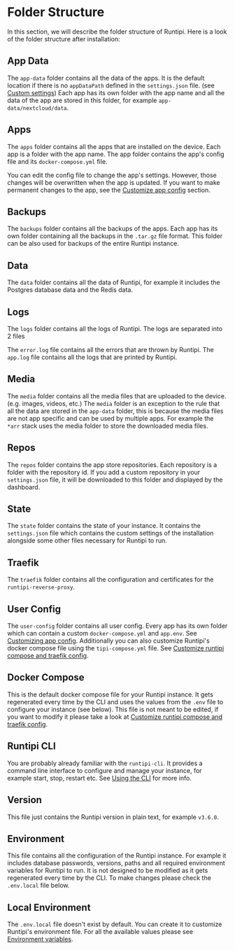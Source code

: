 
# Folder Structure

In this section, we will describe the folder structure of Runtipi.
Here is a look of the folder structure after installation:

<FileTree>
  <FileTree.Folder name="runtipi" defaultOpen>
    <FileTree.Folder name="app-data" />
    <FileTree.Folder name="apps" />
    <FileTree.Folder name="backups" />
    <FileTree.Folder name="data" />
    <FileTree.Folder name="logs" />
    <FileTree.Folder name="media" defaultClosed>
      <FileTree.Folder name="data" defaultClosed>
        <FileTree.Folder name="books" />
        <FileTree.Folder name="comics" />
        <FileTree.Folder name="images" />
        <FileTree.Folder name="movies" />
        <FileTree.Folder name="music" />
        <FileTree.Folder name="podcasts" />
        <FileTree.Folder name="roms" />
        <FileTree.Folder name="tv" />
      </FileTree.Folder>
      <FileTree.Folder name="downloads" defaultClosed>
        <FileTree.Folder name="watch" />
        <FileTree.Folder name="completed" />
        <FileTree.Folder name="incomplete" />
      </FileTree.Folder>
      <FileTree.Folder name="torrents" defaultClosed>
        <FileTree.Folder name="watch" />
        <FileTree.Folder name="completed" />
        <FileTree.Folder name="incomplete" />
      </FileTree.Folder>
      <FileTree.Folder name="usenet" defaultClosed>
        <FileTree.Folder name="watch" />
        <FileTree.Folder name="completed" />
        <FileTree.Folder name="incomplete" />
      </FileTree.Folder>
    </FileTree.Folder>
    <FileTree.Folder name="repos" />
    <FileTree.Folder name="state" />
    <FileTree.Folder name="traefik" />
    <FileTree.Folder name="user-config" />
    <FileTree.File name="docker-compose.yml" />
    <FileTree.File name="runtipi-cli" />
    <FileTree.File name="VERSION" />
    <FileTree.File name=".env" />
    <FileTree.File name=".env.local" />
  </FileTree.Folder>
</FileTree>

## App Data

The `app-data` folder contains all the data of the apps.
It is the default location if there is no `appDataPath` defined in the `settings.json` file. (see [Custom settings](/docs/getting-started/custom-settings))
Each app has its own folder with the app name and all the data of the app are stored in this folder, for example `app-data/nextcloud/data`.

## Apps

The `apps` folder contains all the apps that are installed on the device.
Each app is a folder with the app name. The app folder contains the app's config file and its `docker-compose.yml` file.

You can edit the config file to change the app's settings. However, those changes will be overwritten when the app is updated.
If you want to make permanent changes to the app, see the [Customize app config](/docs/guides/customize-app-config) section.

## Backups

The `backups` folder contains all the backups of the apps.
Each app has its own folder containing all the backups in the `.tar.gz` file format.
This folder can be also used for backups of the entire Runtipi instance.

## Data

The `data` folder contains all the data of Runtipi, for example it includes the Postgres database data and the
Redis data.

## Logs

The `logs` folder contains all the logs of Runtipi. The logs are separated into 2 files

<FileTree>
  <FileTree.Folder name="logs" defaultOpen>
    <FileTree.File name="error.log" />
    <FileTree.File name="app.log" />
  </FileTree.Folder>
</FileTree>

The `error.log` file contains all the errors that are thrown by Runtipi. The `app.log` file contains all the logs that are printed by Runtipi.

## Media

The `media` folder contains all the media files that are uploaded to the device. (e.g. images, videos, etc.)
The `media` folder is an exception to the rule that all the data are stored in the `app-data` folder,
this is because the media files are not app specific and can be used by multiple apps.
For example the `*arr` stack uses the media folder to store the downloaded media files.

## Repos

The `repos` folder contains the app store repositories. Each repository is a folder with the repository id.
If you add a custom repository in your `settings.json` file, it will be downloaded to this folder and displayed by the dashboard.

## State

The `state` folder contains the state of your instance. It contains the `settings.json` file which contains the custom settings of the installation alongside some other files necessary for Runtipi to run.

## Traefik

The `traefik` folder contains all the configuration and certificates for the `runtipi-reverse-proxy`.

## User Config

The `user-config` folder contains all user config.
Every app has its own folder which can contain a custom `docker-compose.yml` and `app.env`. See [Customizing app config](https://runtipi.io/docs/guides/customize-app-config).
Additionally you can also customize Runtipi's docker compose file using the `tipi-compose.yml` file. See [Customize runtipi compose and traefik config](https://runtipi.io/docs/guides/customize-compose-and-traefik).

## Docker Compose

This is the default docker compose file for your Runtipi instance.
It gets regenerated every time by the CLI and uses the values from the `.env` file to configure your instance (see below).
This file is not meant to be edited, if you want to modify it please take a look at [Customize runtipi compose and traefik config](https://runtipi.io/docs/guides/customize-compose-and-traefik).

## Runtipi CLI

You are probably already familiar with the `runtipi-cli`.
It provides a command line interface to configure and manage your instance, for example start, stop, restart etc.
See [Using the CLI](https://runtipi.io/docs/getting-started/using-the-cli) for more info.

## Version

This file just contains the Runtipi version in plain text, for example `v3.6.0`.

## Environment

This file contains all the configuration of the Runtipi instance.
For example it includes database passwords, versions, paths and all required environment variables for Runtipi to run.
It is not designed to be modified as it gets regenerated every time by the CLI.
To make changes please check the `.env.local` file below.

## Local Environment

The `.env.local` file doesn't exist by default.
You can create it to customize Runtipi's environment file.
For all the available values please see [Environment variables](https://runtipi.io/docs/reference/environment-variables).
